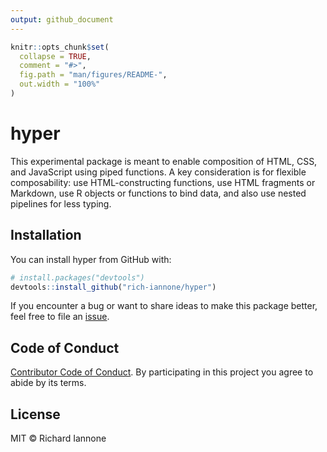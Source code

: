 ```yaml
---
output: github_document
---
```


<!-- README.md is generated from README.Rmd. Please edit that file -->

```r
knitr::opts_chunk$set(
  collapse = TRUE,
  comment = "#>",
  fig.path = "man/figures/README-",
  out.width = "100%"
)
```

# hyper

This experimental package is meant to enable composition of HTML, CSS, and JavaScript using piped functions. A key consideration is for flexible composability: use HTML-constructing functions, use HTML fragments or Markdown, use R objects or functions to bind data, and also use nested pipelines for less typing.

## Installation

You can install hyper from GitHub with:

```r
# install.packages("devtools")
devtools::install_github("rich-iannone/hyper")
```

If you encounter a bug or want to share ideas to make this package better, feel free to file an [issue](https://github.com/rich-iannone/hyper/issues).

## Code of Conduct

[Contributor Code of Conduct](https://github.com/rich-iannone/hyper/blob/master/CONDUCT.md). By participating in this project you agree to abide by its terms.

## License

MIT &copy; Richard Iannone
